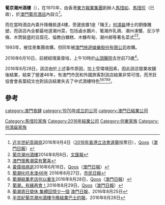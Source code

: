 '''葡京潮州酒樓'''（'''{{lang-pt|Restaurantu Lisboa Chio Chao}}'''），在1970年，由香港[[東方報業集團|東方報業集團]]創辦人[[馬惜如|馬惜如]]、[[馬惜珍|馬惜珍]]（已故），於[[澳門|澳門]][[葡京酒店|葡京酒店]]內設立<ref>[http://news.qoos.com/%E8%BF%91%E5%8D%8A%E4%B8%96%E7%B4%80%E9%AB%98%E8%88%87%E4%BD%8E-2099892.html 近半世紀高與低]2016年9月4日（[[2016年香港立法會選舉|2016年香港立法會選舉]]投票日），[[Qoos|Qoos]]（[[澳門日報|澳門日報]]）</ref>。

而在當時酒店內乘升降機抵達4樓，旁邊放置1座「賭王」[[何鴻燊|何鴻燊]]博士的銅像雕塑，而該店內全都最地道潮州菜，包括鹵水鵝片、葡潮炸乳鴿、潮州凍蟹、反沙芋條、木筒裝盛的豆腐花、倫教白糖糕、木糠布甸、潮州翅等著名菜式<ref>[http://paper.wenweipo.com/2014/08/08/zt1408080012.htm 葡京潮州酒樓]2014年8月8日，[[文汇报_(香港)|文匯報]]</ref><ref>[http://blogs.elle.com.hk/sososusanna/2013/04/18/%E6%BE%B3%E9%96%80%E6%87%B7%E8%88%8A%E6%BD%AE%E8%8F%9C%E6%9C%89%E9%A9%9A%E5%96%9C/ 澳門懷舊潮菜有驚喜]</ref>。

1993年，被佳景集團收購，但同年被[[澳門旅遊娛樂股份有限公司|澳門旅遊娛樂股份有限公司]]收購。

2016年6月10日，前總經理黃偉培，上午10時於[[山頂醫院|山頂醫院]]去世前73歲<ref>[http://news.qoos.com/%E9%BB%83%E5%81%89%E5%9F%B9%E7%97%85%E9%80%9D-2063881.html 黃偉培病逝]2016年6月16日，[[Qoos|Qoos]]（[[澳門日報|澳門日報]]）</ref>。

2016年8月28日，該店由於上述事件原因，加上受環境因素，因此該店營業收舖後結業，結束了營運46年，有澳門市民和外國旅客對該店結業非常可惜，而烹飪協會會長葉紹文也對該店結業失去了中式酒樓特色<ref>[http://www.shimindaily.net/v1/focus/%E8%91%A1%E6%BD%AE%E5%8F%B1%E5%90%92%E6%9C%AC%E6%BE%B346%E5%B9%B4/ 葡潮叱吒本澳46年] {{webarchive|url=https://web.archive.org/web/20161104075348/http://www.shimindaily.net/v1/focus/%E8%91%A1%E6%BD%AE%E5%8F%B1%E5%90%92%E6%9C%AC%E6%BE%B346%E5%B9%B4/ |date=2016-11-04 }}2016年8月27日，[[市民日報|市民日報]]</ref><ref>[http://news.qoos.com/%E8%91%A1%E6%BD%AE%E7%B5%90%E6%A5%AD%E8%80%81%E5%BA%97%E4%BD%95%E4%BB%A5%E9%87%8D%E7%94%9F-2096722.html 葡潮結業老店何以重生]2016年8月28日，[[Qoos|Qoos]]（[[澳門日報|澳門日報]]）</ref><ref>[http://news.qoos.com/%E8%91%A1%E6%BD%AE%EF%BC%8C%E6%9C%89%E7%B7%A3%E5%86%8D%E6%9C%83%EF%BC%81-2097046.html 葡潮，有緣再會！]2016年8月29日，[[Qoos|Qoos]]（[[澳門日報|澳門日報]]）</ref><ref>[http://www.macaodaily.com/html/2016-08/25/content_1116738.htm 葡潮周日榮休 集體回憶少一個] {{webarchive|url=https://web.archive.org/web/20161104130829/http://www.macaodaily.com/html/2016-08/25/content_1116738.htm |date=2016-11-04 }}[[澳門日報|澳門日報]]，2016年8月25日</ref><ref>[http://www.bastillepost.com/china/47081-%E6%BE%B3%E9%96%80%E4%BA%8B/1356646-%E5%8D%8A%E4%B8%96%E7%B4%80%E8%91%A1%E4%BA%AC%E6%BD%AE%E5%B7%9E%E9%85%92%E6%A8%93%E4%BB%8A%E6%99%9A%E7%B5%90%E6%A5%AD?r=w 半世紀葡京潮州酒樓今晚結業][[巴士的報|巴士的報]]，2016年8月28日</ref>。

==參考==
{{reflist}}
[[Category:馬惜珍家族|Category:馬惜珍家族]]
[[category:澳門食肆|category:澳門食肆]]
[[category:1970年成立的公司|category:1970年成立的公司]]
[[Category:2016年結業公司|Category:2016年結業公司]]
[[category:澳門已結業公司|category:澳門已結業公司]]
[[Category:何東家族|Category:何東家族]]
[[Category:何鴻燊家族|Category:何鴻燊家族]]